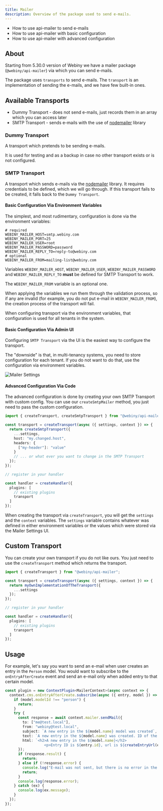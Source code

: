```yaml
---
title: Mailer
description: Overview of the package used to send e-mails.
---
```



<Alert type="success" title="What You’ll Learn">

- How to use api-mailer to send e-mails
- How to use api-mailer with basic configuration
- How to use api-mailer with advanced configuration

</Alert>

## About

Starting from 5.30.0 version of Webiny we have a mailer package (`@webiny/api-mailer`) via which you can send e-mails.

The package uses `transports` to send e-mails. The `transport` is an implementation of sending the e-mails, and we have few built-in ones.

## Available Transports

- Dummy Transport - does not send e-mails, just records them in an array which you can access later
- SMTP Transport - sends e-mails with the use of [nodemailer](https://github.com/nodemailer/nodemailer) library

### Dummy Transport

A transport which pretends to be sending e-mails.

It is used for testing and as a backup in case no other transport exists or is not configured.

### SMTP Transport

A transport which sends e-mails via the [nodemailer](https://github.com/nodemailer/nodemailer) library. It requires credentials to be defined, which we will go through.
If this transport fails to be created, it falls back to the `Dummy Transport`.

#### Basic Configuration Via Environment Variables

The simplest, and most rudimentary, configuration is done via the environment variables:

```dotenv
# required
WEBINY_MAILER_HOST=smtp.webiny.com
WEBINY_MAILER_PORT=25
WEBINY_MAILER_USER=root
WEBINY_MAILER_PASSWORD=password
WEBINY_MAILER_REPLY_TO=reply-to@webiny.com
# optional
WEBINY_MAILER_FROM=mailing-list@webiny.com
```

Variables `WEBINY_MAILER_HOST`, `WEBINY_MAILER_USER`, `WEBINY_MAILER_PASSWORD` and `WEBINY_MAILER_REPLY_TO` **must** be defined for SMTP Transport to work.

The `WEBINY_MAILER_FROM` variable is an optional one.

When applying the variables we run them through the validation process, so if any are invalid (for example, you do not put e-mail in `WEBINY_MAILER_FROM`), the creation process of the transport will fail.

<Alert type="info">
  When configuring transport via the environment variables, that configuration is used for all
  tenants in the system.
</Alert>

#### Basic Configuration Via Admin UI

Configuring `SMTP Transport` via the UI is the easiest way to configure the transport.

The "downside" is that, in multi-tenancy systems, you need to store configuration for each tenant.
If you do not want to do that, use the configuration via environment variables.

![Mailer Settings](./assets/mailer-settings.png)

#### Advanced Configuration Via Code

The advanced configuration is done by creating your own SMTP Transport with custom config. You can use our `createSmtpMailer` method, you just need to pass the custom configuration.

```typescript
import { createTransport, createSmtpTransport } from "@webiny/api-mailer";

const transport = createTransport(async ({ settings, context }) => {
  return createSmtpTransport({
    ...settings,
    host: "my.changed.host",
    headers: {
      ["my-header"]: "value"
    }
    // ... or what ever you want to change in the SMTP Transport
  });
});

// register in your handler

const handler = createHandler({
  plugins: [
    // existing plugins
    transport
  ]
});
```

When creating the transport via `createTransport`, you will get the `settings` and the `context` variables. The `settings` variable contains whatever was defined in either environment variables or the values which were stored via the Mailer Settings UI.

## Custom Transport

You can create your own transport if you do not like ours. You just need to use the `createTransport` method which returns the transport.

```typescript
import { createTransport } from "@webiny/api-mailer";

const transport = createTransport(async ({ settings, context }) => {
  return myOwnImplementationOfTheTransport({
    ...settings
  });
});

// register in your handler

const handler = createHandler({
  plugins: [
    // existing plugins
    transport
  ]
});
```

## Usage

For example, let's say you want to send an e-mail when user creates an entry in the `Person` model.
You would want to subscribe to the `onEntryAfterCreate` event and send an e-mail only when added entry to that certain model.

```typescript
const plugin = new ContextPlugin<MailerContext>(async context => {
  context.cms.onEntryAfterCreate.subscribe(async ({ entry, model }) => {
    if (model.modelId !== "person") {
      return;
    }
    try {
      const response = await context.mailer.sendMail({
        to: ["me@test.local"],
        from: "webiny@test.local",
        subject: `A new entry in the ${model.name} model was created`,
        text: `A new entry in the ${model.name} was created. ID of the entry is ${entry.id}`,
        html: `<h2>A new entry in the ${model.name}</h2>
                  <p>Entry ID is ${entry.id}, url is ${createEntryUrl(entry)}</p>`
      });
      if (response.result) {
        return;
      } else if (!response.error) {
        console.log("E-mail was not sent, but there is no error in the response.");
        return;
      }
      console.log(response.error);
    } catch (ex) {
      console.log(ex.message);
    }
  });
});
```
